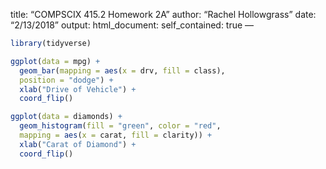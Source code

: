 title: "COMPSCIX 415.2 Homework 2A"
author: "Rachel Hollowgrass"
date: "2/13/2018"
output:
 html_document:
  self_contained: true
---

```r
library(tidyverse)
```


```r
ggplot(data = mpg) + 
  geom_bar(mapping = aes(x = drv, fill = class), 
  position = "dodge") + 
  xlab("Drive of Vehicle") + 
  coord_flip()
```

```r
ggplot(data = diamonds) + 
  geom_histogram(fill = "green", color = "red", 
  mapping = aes(x = carat, fill = clarity)) + 
  xlab("Carat of Diamond") + 
  coord_flip()
```

